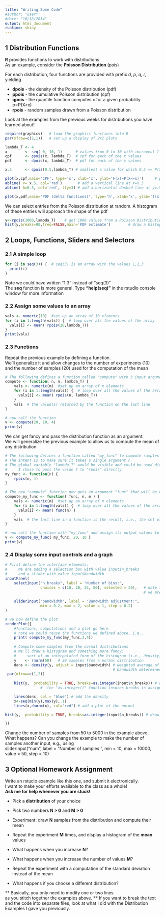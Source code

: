 ```yaml
---
title: "Writing Some Code"
#author: "user"
#date: "10/18/2014"
output: html_document
runtime: shiny
---
```


## 1 Distribution Functions

**R** provides functions to work with distributions.  
As an example, consider the **Poisson Distribution** (pois)

For each distribution, four functions are provided with
prefix *d*, *p*, *q*, *r*, yielding

* **dpois** - the density of the Poisson distribution (pdf)
* **ppois** - the cumulative Poisson distribution     (cpf)
* **qpois** - the quantile function computes x for a given probability p=P(X<x)
* **rpois** - random samples drawn from a Poisson distribution

Look at the examples from the previous weeks for distributions you have learned about!

```r
require(graphics)   # load the graphics functions into R
par(mfrow=c(2,1))   # set up a display of 2x1 plots

lambda_T <- 4
x        <- seq( 0, 10, 1)      # values from 0 to 10 with increment 1
cpf      <- ppois(x, lambda_T)  # cpf for each of the x values
pdf      <- dpois(x, lambda_T)  # pdf for each of the x values

x.5      <- qpois(0.5,lambda_T) # smallest x value for which 0.5 <= P(X<=x)

plot(x,cpf,main='CPF', type='s', xlab='x', ylab='F(x)=P(X<=x)')     # plot with steps
abline( v= x.5, col='red')       # add a vertical line at x=x.5
abline( h=0.5, col='red', lty=3) # add a horizontal dashed line at y=.5

plot(x,pdf,main='PDF (delta functions)', type='h', xlab='x', ylab='f(x)=d/dx P(X<=x)') # plot with stems
```

We can select entries from the Poisson distribution at random.
A histogram of these entries will approach the shape of the pdf

```r
y<-rpois(1000,lambda_T)    # get 1000 values from a Poisson Distribution
hist(y,breaks=80,freq=FALSE,main='PDF estimate')        # draw a histogram (A lot of breaks to show the discrete values)
```

## 2 Loops, Functions, Sliders and Selectors

### 2.1 A simple loop

```r
for (i in seq(3)) {  # seq(3) is an array with the values 1,2,3
  print(i)
}
```
Note we could have written "1:3" instead of "seq(3)"  
The **seq** function is more general. Type **"help(seq)"** in the rstudio console window for more information

### 2.2 Assign some values to an array

```r
vals <- numeric(10)  #set up an array of 10 elements
for (i in 1:length(vals)) {  # loop over all the values of the array
  vals[i] <- mean( rpois(20,lambda_T))
}
print(vals)
```

### 2.3 Functions

Repeat the previous example by defining a function.  
We'll generalize it and allow changes to the number of experiments (10)  
and the number of samples (20) used for the computation of the mean

```r
# The following defines a function called "compute" with 3 input arguments
compute <- function( n, m, lambda_T) {
    vals <- numeric(m)  #set up an array of m elements
    for (i in 1:length(vals)) {  # loop over all the values of the array
      vals[i] <- mean( rpois(n, lambda_T))
    }
    vals  # the value(s) returned by the function on the last line
}

# now call the function
v <- compute(20, 10, 4)
print(v)
```

We can get fancy and pass the distribution function as an argument:  
We will generalize the previous example to allow us to compute the mean of any distribution

```r
# The following defines a function called "my_func" to compute samples of a distribution
# The intent is to make sure it takes a single argument n
# The global variable "lambda_T" would be visible and could be used directly
#     I chose to pass the value 4 to "rpois" directly
my_func <- function(n) {
    rpois(n, 4)
}

# The new "compute" function now gets an argument "func" that will be called with a single argument
compute_my_func <- function( func, n, m ) {
    vals <- numeric(m)  #set up an array of m elements
    for (i in 1:length(vals)) {  # loop over all the values of the array
      vals[i] <- mean( func(n) )
    }
    vals  # the last line in a function is the result, i.e., the set of output value(s)
}

# now call the function with "my_func" and assign its output values to "v"
v <- compute_my_func( my_func, 20, 10 )
print(v)
```

### 2.4 Display some input controls and a graph

```r
# First define the interface elements:
#     We are adding a selection box with value input$n_breaks
#     and a slider with value input$bandwidth
inputPanel(
    selectInput("n_breaks", label = "Number of bins:",
                choices = c(10, 20, 35, 50), selected = 20),   # note the comma at the end of this line:
                                                               # we are about to add the slider
  
    sliderInput("bandwidth", label = "Bandwidth adjustment:",
                min = 0.2, max = 2, value = 1, step = 0.2)
)

# we now define the plot
renderPlot({
    #functions, computations and a plot go here
    # note we could reuse the functions we defined above, i.e.,
    print( compute_my_func(my_func,3,4))
  
    # Compute some samples from the normal distributions
    # We'll draw a histogram and something more fancy:
    #     sort of an interpolated form of the histogram (i.e., density)
    y    <- rnorm(50)   # 50 samples from a normal distribution
    dens <- density(y, adjust = input$bandwidth) # weighted average of neighboring samples, where
                                                 # bandwidth determines the number of neighboring samples
 par(mfrow=c(1,2))
  
    hist(y,  probability = TRUE, breaks=as.integer(input$n_breaks)) # draw the histogram
                #  the "as.integer()" function insures breaks is assigned an integer value

    lines(dens, col = "blue") # add the density
    x<-seq(min(y),max(y),.1)
    lines(x,dnorm(x), col="red") # add a plot of the normal

hist(y,  probability = TRUE, breaks=as.integer(input$n_breaks)) # draw the histogram

})
```

Change the number of samples from 50 to 5000 in the example above. What happens?
Can you change the example to make the number of samples another input, e.g., using   
sliderInput("num", label = "Number of samples:", min = 10, max = 10000, value = 50, step = 10)

## 3 Optional Homework Assignment

Write an rstudio example like this one, and submit it electronically.  
I want to make your efforts available to the class as a whole!  
**Ask me for help whenever you are stuck!**

* Pick a **distribution** of your choice

* Pick two numbers **N > 0** and **M > 0**

* Experiment: draw **N** samples from the distribution and compute their mean

* Repeat the experiment **M** times, and display a histogram of the **mean** values

* What happens when you increase **N**?

* What happens when you increase the number of values **M**?

* Repeat the experiment with a computation of the standard deviation instead of the mean

* What happens if you choose a different distribution?

** Basically, you only need to modify one or two lines  
as you stitch together the examples above. **
If you want to break the text and the code into separate files,
look at what I did with the Distribution Examples I gave you previously.
